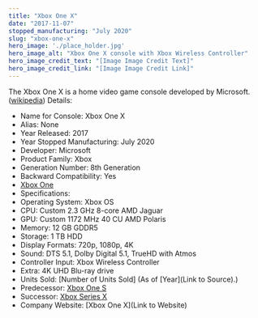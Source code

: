 ```yaml
---
title: "Xbox One X"
date: "2017-11-07"
stopped_manufacturing: "July 2020"
slug: "xbox-one-x"
hero_image: './place_holder.jpg'
hero_image_alt: "Xbox One X console with Xbox Wireless Controller"
hero_image_credit_text: "[Image Image Credit Text]"
hero_image_credit_link: "[Image Image Credit Link]"
---
```

The Xbox One X is a home video game console developed by Microsoft. ([wikipedia](https://en.wikipedia.org.org/wiki/Xbox_One_X))
Details:
- Name for Console: Xbox One X
- Alias: None
- Year Released: 2017
- Year Stopped Manufacturing: July 2020
- Developer: Microsoft
- Product Family: Xbox
- Generation Number: 8th Generation
- Backward Compatibility: Yes
- [Xbox One](https://en.wikipedia.org.org/wiki/List_of_backward-compatible_games_for_Xbox_One)
- Specifications:
- Operating System: Xbox OS
- CPU: Custom 2.3 GHz 8-core AMD Jaguar
- GPU: Custom 1172 MHz 40 CU AMD Polaris
- Memory: 12 GB GDDR5
- Storage: 1 TB HDD
- Display Formats: 720p, 1080p, 4K
- Sound: DTS 5.1, Dolby Digital 5.1, TrueHD with Atmos
- Controller Input: Xbox Wireless Controller
- Extra: 4K UHD Blu-ray drive
- Units Sold: [Number of Units Sold] (As of [Year](Link to Source).)
- Predecessor: [Xbox One S](https://en.wikipedia.org.org/wiki/Xbox_One_S)
- Successor: [Xbox Series X](https://en.wikipedia.org.org/wiki/Xbox_Series_X)
- Company Website: [Xbox One X](Link to Website)
